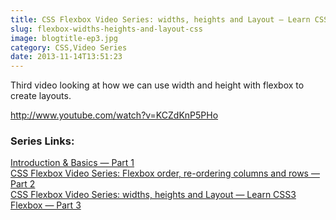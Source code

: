 ```yaml
---
title: CSS Flexbox Video Series: widths, heights and Layout — Learn CSS3 Flexbox — 3/6
slug: flexbox-widths-heights-and-layout-css
image: blogtitle-ep3.jpg
category: CSS,Video Series
date: 2013-11-14T13:51:23
---
```


Third video looking at how we can use width and height with flexbox to create layouts.

http://www.youtube.com/watch?v=KCZdKnP5PHo

<h3>Series Links:</h3>
<a href="http://wesbos.com/flexbox-basics/">Introduction & Basics — Part 1</a><br>
<a href="http://wesbos.com/css-flexbox-order-reordering-columns/">CSS Flexbox Video Series: Flexbox order, re-ordering columns and rows — Part 2</a><br>
<a href="http://wesbos.com/flexbox-widths-heights-and-layout-css/">CSS Flexbox Video Series: widths, heights and Layout — Learn CSS3 Flexbox — Part 3</a><br>